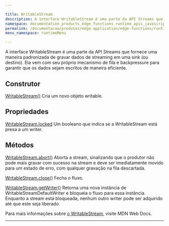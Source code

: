 ```yaml
---

title: WritableStream
description: A interface WritableStream é uma parte da API Streams que fornece uma maneira padronizada de gravar dados de streaming em uma sink (ou destino). Ela vem com seu próprio mecanismo de fila e backpressure para garantir que os dados sejam escritos de maneira eficiente.
namespace: documentation_products_edge_functions_runtime_apis_javascript_writable_stream
permalink: /documentacao/produtos/edge-application/edge-functions/runtime-apis/javascript/writable-stream/
menu_namespace: runtimeMenu

---
```


A interface WritableStream é uma parte da API Streams que fornece uma maneira padronizada de gravar dados de streaming em uma sink (ou destino). Ela vem com seu próprio mecanismo de fila e backpressure para garantir que os dados sejam escritos de maneira eficiente.

## Construtor

[WritableStream()](https://developer.mozilla.org/en-US/docs/Web/API/WritableStream/WritableStream)
Cria um novo objeto writable.

## Propriedades

[WritableStream.locked](https://developer.mozilla.org/en-US/docs/Web/API/WritableStream/locked)
Um booleano que indica se a WritableStream está presa a um writer.

## Métodos

[WritableStream.abort()](https://developer.mozilla.org/en-US/docs/Web/API/WritableStream/abort)
Aborta a stream, sinalizando que o produtor não pode mais gravar com sucesso na stream e deve ser imediatamente movido para um estado de erro, com qualquer gravação na fila descartada.

[WritableStream.close()](https://developer.mozilla.org/en-US/docs/Web/API/WritableStream/close)
Fecha o fluxo.

[WritableStream.getWriter()](https://developer.mozilla.org/en-US/docs/Web/API/WritableStream/getWriter)
Retorna uma nova instância de WritableStreamDefaultWriter e bloqueia o fluxo para essa instância. Enquanto a stream está bloqueada, nenhum outro writer pode ser adquirido até que este seja liberado.

Para mais informações sobre [o WritableStream](https://developer.mozilla.org/en-US/docs/Web/API/WritableStream), visite MDN Web Docs.





---

